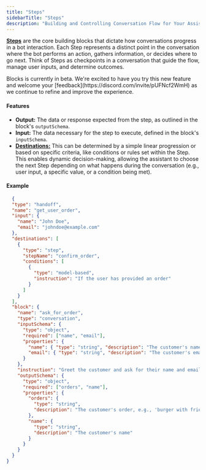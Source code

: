 ```yaml
---
title: "Steps"
sidebarTitle: "Steps"
description: "Building and Controlling Conversation Flow for Your Assistants"
---
```


[**Steps**](https://api.vapi.ai/api#:~:text=HandoffStep) are the core building blocks that dictate how conversations progress in a bot interaction. Each Step represents a distinct point in the conversation where the bot performs an action, gathers information, or decides where to go next. Think of Steps as checkpoints in a conversation that guide the flow, manage user inputs, and determine outcomes. 

<Note>
  Blocks is currently in beta. We're excited to have you try this new feature and welcome your [feedback](https://discord.com/invite/pUFNcf2WmH) as we continue to refine and improve the experience.
</Note>

#### Features

- **Output:** The data or response expected from the step, as outlined in the block's `outputSchema`.
- **Input:** The data necessary for the step to execute, defined in the block's `inputSchema`.
- [**Destinations:**](https://api.vapi.ai/api#:~:text=StepDestination) This can be determined by a simple linear progression or based on specific criteria, like conditions or rules set within the Step. This enables dynamic decision-making, allowing the assistant to choose the next Step depending on what happens during the conversation (e.g., user input, a specific value, or a condition being met).

#### Example

```json
  {
  "type": "handoff",
  "name": "get_user_order",
  "input": {
    "name": "John Doe",
    "email": "johndoe@example.com"
  },
  "destinations": [
    {
      "type": "step",
      "stepName": "confirm_order",
      "conditions": [
        {
          "type": "model-based",
          "instruction": "If the user has provided an order"
        }
      ]
    }
  ],
  "block": {
    "name": "ask_for_order",
    "type": "conversation",
    "inputSchema": {
      "type": "object",
      "required": ["name", "email"],
      "properties": {
        "name": { "type": "string", "description": "The customer's name" },
        "email": { "type": "string", "description": "The customer's email" }
      }
    },
    "instruction": "Greet the customer and ask for their name and email. Then ask them what they'd like to order.",
    "outputSchema": {
      "type": "object",
      "required": ["orders", "name"],
      "properties": {
        "orders": {
          "type": "string",
          "description": "The customer's order, e.g., 'burger with fries'"
        },
        "name": { 
          "type": "string",
          "description": "The customer's name"
        }
      }
    }
  }
}
```